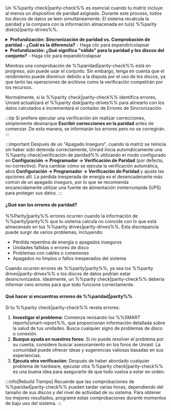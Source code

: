 Un %%parity check|parity-check%% es esencial cuando tu matriz incluye al menos un dispositivo de paridad asignado. Durante este proceso, todos los discos de datos se leen simultáneamente. El sistema recalcula la paridad y la compara con la información almacenada en tu(s) %%parity disk(s)|parity-drives%%.

<details>
  <summary><strong>Profundización: Sincronización de paridad vs. Comprobación de paridad - ¿Cuál es la diferencia?</strong> - Haga clic para expandir/colapsar</summary>

  Una %%parity|parity%% sincronización lee todos los discos de datos y crea %%parity|parity%% desde cero, guardando los resultados en los %%parity drives|parity-drives%%. Este proceso ocurre típicamente cuando añades o reemplazas un %%parity drive|parity-drives%% o después de cambios significativos en la configuración.

  Un %%parity check|parity-check%% lee todos los discos de datos junto con los %%parity drives|parity-drives%%. Recalcula los valores de %%parity|parity%% y los compara con los valores almacenados. Existen dos modos para ejecutar un %%parity check|parity-check%%:

  - **Correctiva (CORRECT):** Si encuentra una discrepancia, actualiza el %%parity disk|parity-drives%% y registra el evento.
  - **No correctiva (NOCORRECT):** Solo registra cualquier error encontrado sin actualizar la paridad.

  Para evitar un registro excesivo, solo se informan las primeras 100 direcciones con errores durante una comprobación de %%paridad|parity-check%%. Estas discrepancias se denominan **errores de sincronización** e indican dónde la paridad no se alinea con los datos, generalmente debido a problemas como cortes de energía repentinos o problemas de hardware. Cada error de sincronización se cuenta en bloques de 4KiB, que es el tamaño de unidad de I/O del sistema (conocido como tamaño de página de Linux).
</details>

<details>
  <summary><strong>Profundización: ¿Qué significa "válido" para la paridad y los discos del conjunto?</strong> - Haga clic para expandir/colapsar</summary>

  Un **disco de %%paridad|parity-drives%% válido** indica que después de la última sincronización de %%paridad|parity%% exitosa, Unraid reconoció la %%paridad|parity%% como "buena", lo que significa que es adecuada para la recuperación de datos si falla un disco. El estado "válido" se aplica a cada disco en el conjunto, no solo al de %%paridad|parity%%. Si todos los discos menos uno son válidos, Unraid puede reconstruir los datos del disco faltante o fallado usando la %%paridad|parity%%.

  Unraid mantiene el estado "válido" del disco de %%paridad|parity-drives%% incluso cuando ocurren algunos errores de sincronización después de una verificación no correctiva. Esto asegura que aún pueda recuperar un disco fallido. Si la %%paridad|parity%% se marcara como inválida, correría el riesgo de tener dos discos inválidos después de una sola falla adicional, lo que podría conducir a la pérdida de datos.
</details>

Mientras una comprobación de %%paridad|parity-check%% está en progreso, aún puede usar el conjunto. Sin embargo, tenga en cuenta que el rendimiento puede disminuir debido a la disputa por el uso de los discos, ya que tanto las operaciones de archivos como la verificación competirán por los recursos.

Normalmente, si la %%parity check|parity-check%% identifica errores, Unraid actualizará el %%parity disk|parity-drives%% para alinearlo con los datos calculados e incrementará el contador de Errores de Sincronización.

:::tip
Si prefiere ejecutar una verificación sin realizar correcciones, simplemente desmarque **Escribir correcciones en la paridad** antes de comenzar. De esta manera, se informarán los errores pero no se corregirán.
:::

:::important
Después de un "Apagado Inseguro", cuando la matriz se reinicia sin haber sido detenida correctamente, Unraid inicia automáticamente una %%parity check|verificación de paridad%% utilizando el modo configurado en **Configuración → Programador → Verificación de Paridad** (por defecto, no-correctivo). Para cambiar cómo se ejecuta la verificación automática, abra **Configuración → Programador → Verificación de Paridad** y ajuste las opciones allí. La pérdida inesperada de energía es el desencadenante más común de un apagado inseguro, por lo que se recomienda encarecidamente utilizar una fuente de alimentación ininterrumpida (UPS) para proteger sus datos.
:::

<h4>¿Qué son los errores de paridad?</h4>

%%Parity|parity%% errores ocurren cuando la información de %%parity|parity%% que tu sistema calcula no coincide con lo que está almacenado en tus %%parity drives|parity-drives%%. Esta discrepancia puede surgir de varios problemas, incluyendo:

- Pérdida repentina de energía o apagados inseguros
- Unidades fallidas o errores de disco
- Problemas con cables o conexiones
- Apagados no limpios o fallos inesperados del sistema

Cuando ocurren errores de %%parity|parity%%, ya sea los %%parity drives|parity-drives%% o los discos de datos podrían estar desincronizados. Idealmente, un %%parity check|parity-check%% debería informar cero errores para que todo funcione correctamente.

<h4>Qué hacer si encuentras errores de %%paridad|parity%%</h4>

Si tu %%parity check|parity-check%% revela errores:

1. **Investigar el problema:** Comienza revisando los %%SMART reports|smart-report%%, que proporcionan información detallada sobre la salud de tus unidades. Busca cualquier signo de problemas de disco o conexión.
2. **Busque ayuda en nuestros foros:** Si no puede resolver el problema por su cuenta, considere buscar asesoramiento en los foros de Unraid. La comunidad puede ofrecer ideas y sugerencias valiosas basadas en sus experiencias.
3. **Ejecuta otra verificación:** Después de haber abordado cualquier problema de hardware, ejecutar otra %%parity check|parity-check%% es una buena idea para asegurarte de que todo vuelva a estar en orden.

:::info[Rebuild Tiempo]
Recuerde que las comprobaciones de %%paridad|parity-check%% pueden tardar varias horas, dependiendo del tamaño de sus discos y del nivel de actividad de su sistema. Para obtener los mejores resultados, programe estas comprobaciones durante momentos de bajo uso del sistema.
:::
